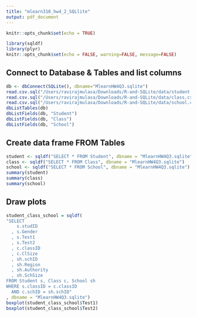 ```yaml
---
title: "mlearn310_hw4_2_SQLlite"
output: pdf_document
---
```


```r
knitr::opts_chunk$set(echo = TRUE)
```

```r
library(sqldf)
library(plyr)
knitr::opts_chunk$set(echo = FALSE, warning=FALSE, message=FALSE)
```

## Connect to Database & Tables and list columns
```r
db <- dbConnect(SQLite(), dbname="MlearnHW4Q3.sqlite")
read.csv.sql("/Users/ravirajmulasa/Downloads/R-and-SQLite/data/student.csv", sql = "create table Student as SELECT * FROM file", dbname = "MlearnHW4Q3.sqlite")
read.csv.sql("/Users/ravirajmulasa/Downloads/R-and-SQLite/data/class.csv", sql = "create table Class as SELECT * FROM file", dbname = "MlearnHW4Q3.sqlite")
read.csv.sql("/Users/ravirajmulasa/Downloads/R-and-SQLite/data/school.csv", sql = "create table School as SELECT * FROM file", dbname = "MlearnHW4Q3.sqlite")
dbListTables(db)
dbListFields(db, "Student")
dbListFields(db, "Class")
dbListFields(db, "School")
```

## Create data frame FROM Tables
```r
student <- sqldf("SELECT * FROM Student", dbname = "MlearnHW4Q3.sqlite")
class <- sqldf("SELECT * FROM Class", dbname = "MlearnHW4Q3.sqlite")
school <- sqldf("SELECT * FROM School", dbname = "MlearnHW4Q3.sqlite")
summary(student)
summary(class)
summary(school)
```

## Draw plots
```r
student_class_school = sqldf(
"SELECT 
    s.studID
  , s.Gender
  , s.Test1
  , s.Test2
  , c.classID
  , c.ClSize
  , sh.schID
  , sh.Region
  , sh.Authority
  , sh.SchSize 
FROM Student s, Class c, School sh 
WHERE s.classID = c.classID 
  AND c.schID = sh.schID"
, dbname = "MlearnHW4Q3.sqlite")
boxplot(student_class_school$Test1)
boxplot(student_class_school$Test2)
```